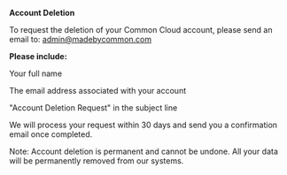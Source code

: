 **Account Deletion**

To request the deletion of your Common Cloud account, please send an email to: admin@madebycommon.com

**Please include:**

Your full name

The email address associated with your account

"Account Deletion Request" in the subject line

We will process your request within 30 days and send you a confirmation email once completed.

Note: Account deletion is permanent and cannot be undone. All your data will be permanently removed from our systems.